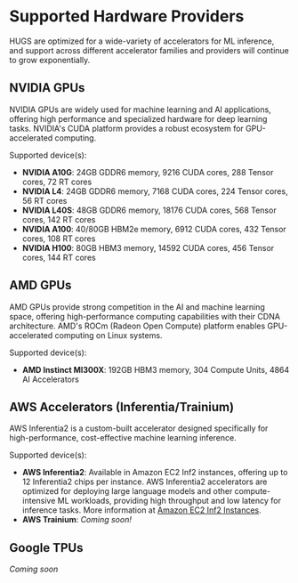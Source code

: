 # Supported Hardware Providers

HUGS are optimized for a wide-variety of accelerators for ML inference, and support across different accelerator families and providers will continue to grow exponentially.

## NVIDIA GPUs

NVIDIA GPUs are widely used for machine learning and AI applications, offering high performance and specialized hardware for deep learning tasks. NVIDIA's CUDA platform provides a robust ecosystem for GPU-accelerated computing.

Supported device(s):

- **NVIDIA A10G**: 24GB GDDR6 memory, 9216 CUDA cores, 288 Tensor cores, 72 RT cores
- **NVIDIA L4**: 24GB GDDR6 memory, 7168 CUDA cores, 224 Tensor cores, 56 RT cores
- **NVIDIA L40S**: 48GB GDDR6 memory, 18176 CUDA cores, 568 Tensor cores, 142 RT cores
- **NVIDIA A100**: 40/80GB HBM2e memory, 6912 CUDA cores, 432 Tensor cores, 108 RT cores
- **NVIDIA H100**: 80GB HBM3 memory, 14592 CUDA cores, 456 Tensor cores, 144 RT cores

## AMD GPUs

AMD GPUs provide strong competition in the AI and machine learning space, offering high-performance computing capabilities with their CDNA architecture. AMD's ROCm (Radeon Open Compute) platform enables GPU-accelerated computing on Linux systems.

Supported device(s):

- **AMD Instinct MI300X**: 192GB HBM3 memory, 304 Compute Units, 4864 AI Accelerators

## AWS Accelerators (Inferentia/Trainium)

AWS Inferentia2 is a custom-built accelerator designed specifically for high-performance, cost-effective machine learning inference.

Supported device(s):

- **AWS Inferentia2**: Available in Amazon EC2 Inf2 instances, offering up to 12 Inferentia2 chips per instance. AWS Inferentia2 accelerators are optimized for deploying large language models and other compute-intensive ML workloads, providing high throughput and low latency for inference tasks. More information at [Amazon EC2 Inf2 Instances](https://aws.amazon.com/ec2/instance-types/inf2).
- **AWS Trainium**: _Coming soon!_

## Google TPUs

_Coming soon_


